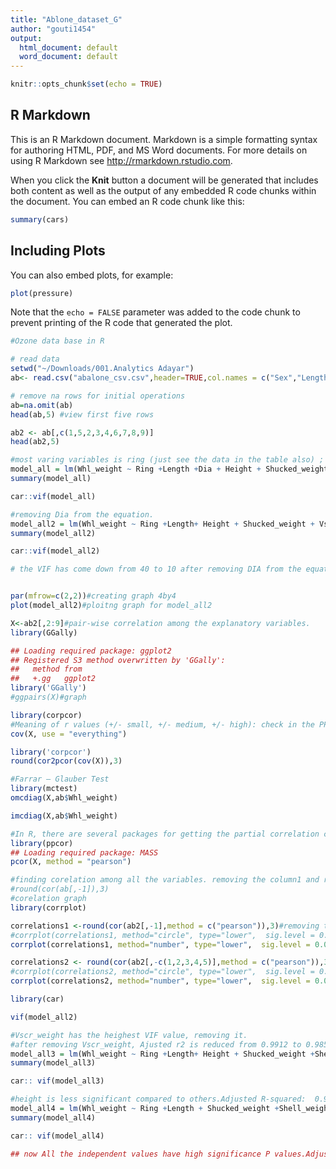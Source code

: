 ```yaml
---
title: "Ablone_dataset_G"
author: "gouti1454"
output:
  html_document: default
  word_document: default
---
```


```r
knitr::opts_chunk$set(echo = TRUE)
```

## R Markdown

This is an R Markdown document. Markdown is a simple formatting syntax for authoring HTML, PDF, and MS Word documents. For more details on using R Markdown see <http://rmarkdown.rstudio.com>.

When you click the **Knit** button a document will be generated that includes both content as well as the output of any embedded R code chunks within the document. You can embed an R code chunk like this:

```r
summary(cars)
```

## Including Plots

You can also embed plots, for example:

```r
plot(pressure)
```

Note that the `echo = FALSE` parameter was added to the code chunk to prevent printing of the R code that generated the plot.
```r
#Ozone data base in R

# read data
setwd("~/Downloads/001.Analytics Adayar")
ab<- read.csv("abalone_csv.csv",header=TRUE,col.names = c("Sex","Length","Dia","Height","Whl_weight","Shucked_weight","Vscr_weight","Shell_weight","Ring"))

# remove na rows for initial operations
ab=na.omit(ab)
head(ab,5) #view first five rows
```

```r
ab2 <- ab[,c(1,5,2,3,4,6,7,8,9)]
head(ab2,5)
```

```r
#most varing variables is ring (just see the data in the table also) ; less VIF values and std. error.
model_all = lm(Whl_weight ~ Ring +Length +Dia + Height + Shucked_weight + Vscr_weight +Shell_weight, data = ab)
summary(model_all)
```

```r
car::vif(model_all)
```

```r
#removing Dia from the equation.
model_all2 = lm(Whl_weight ~ Ring +Length+ Height + Shucked_weight + Vscr_weight +Shell_weight, data = ab2)
summary(model_all2)
```

```r
car::vif(model_all2)
```

```r
# the VIF has come down from 40 to 10 after removing DIA from the equation


par(mfrow=c(2,2))#creating graph 4by4
plot(model_all2)#ploitng graph for model_all2

X<-ab2[,2:9]#pair-wise correlation among the explanatory variables.
library(GGally)
```

```r
## Loading required package: ggplot2
## Registered S3 method overwritten by 'GGally':
##   method from   
##   +.gg   ggplot2
library('GGally')
#ggpairs(X)#graph
```

```r
library(corpcor)
#Meaning of r values (+/- small, +/- medium, +/- high): check in the PPT
cov(X, use = "everything")
```

```r
library('corpcor')
round(cor2pcor(cov(X)),3)
```

```r
#Farrar – Glauber Test
library(mctest)
omcdiag(X,ab$Whl_weight)
```

```r
imcdiag(X,ab$Whl_weight)
```

```r
#In R, there are several packages for getting the partial correlation coefficients along with the t- test for checking their significance level.
library(ppcor)
## Loading required package: MASS
pcor(X, method = "pearson")

```

```r
#finding corelation among all the variables. removing the column1 and rounding the decimel to 3.
#round(cor(ab[,-1]),3)
#corelation graph
library(corrplot)
```

```r
correlations1 <-round(cor(ab2[,-1],method = c("pearson")),3)#removing the first column due to not integer. 
#corrplot(correlations1, method="circle", type="lower",  sig.level = 0.01, insig = "blank")
corrplot(correlations1, method="number", type="lower",  sig.level = 0.01, insig = "blank")# here colrelation is given as number ; method = number

correlations2 <- round(cor(ab2[,-c(1,2,3,4,5)],method = c("pearson")),3)# removing the first 5 column, as VIF is more for the shucked, vscr and shell weight
#corrplot(correlations2, method="circle", type="lower",  sig.level = 0.01, insig = "blank")
corrplot(correlations2, method="number", type="lower",  sig.level = 0.01, insig = "blank")## here colrelation is given as number ; method = number

library(car)
```

```r
vif(model_all2)

```

```r
#Vscr_weight has the heighest VIF value, removing it.
#after removing Vscr_weight, Ajusted r2 is reduced from 0.9912 to 0.9855
model_all3 = lm(Whl_weight ~ Ring +Length+ Height + Shucked_weight +Shell_weight, data = ab2)
summary(model_all3)
```

```r
car:: vif(model_all3)
```

```r
#height is less significant compared to others.Adjusted R-squared:  0.9855
model_all4 = lm(Whl_weight ~ Ring +Length + Shucked_weight +Shell_weight, data = ab)
summary(model_all4)
```

```r
car:: vif(model_all4)
```

```r
## now All the independent values have high significance P values.Adjusted R-squared:  0.9855 
```

